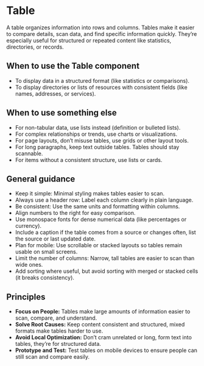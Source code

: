 

<Meta title="Using the Design System/Table" />

# Table
A table organizes information into rows and columns. Tables make it easier to compare details, scan data, and find specific information quickly. They’re especially useful for structured or repeated content like statistics, directories, or records. 

<Canvas of={TableStories.Default} />

## When to use the Table component 
- To display data in a structured format (like statistics or comparisons). 
- To display directories or lists of resources with consistent fields (like names, addresses, or services). 

## When to use something else 
- For non-tabular data, use lists instead (definition or bulleted lists). 
- For complex relationships or trends, use charts or visualizations. 
- For page layouts, don’t misuse tables, use grids or other layout tools. 
- For long paragraphs, keep text outside tables. Tables should stay scannable. 
- For items without a consistent structure, use lists or cards. 

## General guidance 
- Keep it simple: Minimal styling makes tables easier to scan. 
- Always use a header row: Label each column clearly in plain language. 
- Be consistent: Use the same units and formatting within columns. 
- Align numbers to the right for easy comparison. 
- Use monospace fonts for dense numerical data (like percentages or currency). 
- Include a caption if the table comes from a source or changes often, list the source or last updated date. 
- Plan for mobile: Use scrollable or stacked layouts so tables remain usable on small screens. 
- Limit the number of columns: Narrow, tall tables are easier to scan than wide ones. 
- Add sorting where useful, but avoid sorting with merged or stacked cells (it breaks consistency). 

## Principles 
- **Focus on People:** Tables make large amounts of information easier to scan, compare, and understand. 
- **Solve Root Causes:** Keep content consistent and structured, mixed formats make tables harder to use. 
- **Avoid Local Optimization:** Don’t cram unrelated or long, form text into tables, they’re for structured data. 
- **Prototype and Test:** Test tables on mobile devices to ensure people can still scan and compare easily. 